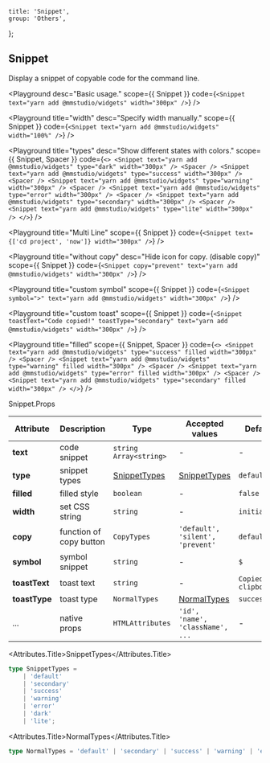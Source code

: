
	title: 'Snippet',
	group: 'Others',
};

## Snippet

Display a snippet of copyable code for the command line.

<Playground
	desc="Basic usage."
	scope={{ Snippet }}
	code={`
<Snippet text="yarn add @mmstudio/widgets" width="300px" />
`}
/>

<Playground
	title="width"
	desc="Specify width manually."
	scope={{ Snippet }}
	code={`
<Snippet text="yarn add @mmstudio/widgets" width="100%" />
`}
/>

<Playground
	title="types"
	desc="Show different states with colors."
	scope={{ Snippet, Spacer }}
	code={`
<>
  <Snippet text="yarn add @mmstudio/widgets" type="dark" width="300px" />
  <Spacer />
  <Snippet text="yarn add @mmstudio/widgets" type="success" width="300px" />
  <Spacer />
  <Snippet text="yarn add @mmstudio/widgets" type="warning" width="300px" />
  <Spacer />
  <Snippet text="yarn add @mmstudio/widgets" type="error" width="300px" />
  <Spacer />
  <Snippet text="yarn add @mmstudio/widgets" type="secondary" width="300px" />
  <Spacer />
  <Snippet text="yarn add @mmstudio/widgets" type="lite" width="300px" />
</>
`}
/>

<Playground
	title="Multi Line"
	scope={{ Snippet }}
	code={`
<Snippet text={['cd project', 'now']} width="300px" />
`}
/>

<Playground
	title="without copy"
	desc="Hide icon for copy. (disable copy)"
	scope={{ Snippet }}
	code={`
<Snippet copy="prevent" text="yarn add @mmstudio/widgets" width="300px" />
`}
/>

<Playground
	title="custom symbol"
	scope={{ Snippet }}
	code={`
<Snippet symbol=">" text="yarn add @mmstudio/widgets" width="300px" />
`}
/>

<Playground
	title="custom toast"
	scope={{ Snippet }}
	code={`
<Snippet toastText="Code copied!" toastType="secondary" text="yarn add @mmstudio/widgets" width="300px" />
`}
/>

<Playground
	title="filled"
	scope={{ Snippet, Spacer }}
	code={`
<>
  <Snippet text="yarn add @mmstudio/widgets" type="success" filled width="300px" />
  <Spacer />
  <Snippet text="yarn add @mmstudio/widgets" type="warning" filled width="300px" />
  <Spacer />
  <Snippet text="yarn add @mmstudio/widgets" type="error" filled width="300px" />
  <Spacer />
  <Snippet text="yarn add @mmstudio/widgets" type="secondary" filled width="300px" />
</>
`}
/>

<Attributes edit="/pages/en-us/components/snippet.mdx">
<Attributes.Title>Snippet.Props</Attributes.Title>

| Attribute     | Description             | Type                          | Accepted values                  | Default                |
| ------------- | ----------------------- | ----------------------------- | -------------------------------- | ---------------------- |
| **text**      | code snippet            | `string` `Array<string>`      | -                                | -                      |
| **type**      | snippet types           | [SnippetTypes](#snippettypes) | [SnippetTypes](#snippettypes)    | `default`              |
| **filled**    | filled style            | `boolean`                     | -                                | `false`                |
| **width**     | set CSS string          | `string`                      | -                                | `initial`              |
| **copy**      | function of copy button | `CopyTypes`                   | `'default', 'silent', 'prevent'` | `default`              |
| **symbol**    | symbol snippet          | `string`                      | -                                | `$`                    |
| **toastText** | toast text              | `string`                      | -                                | `Copied to clipboard!` |
| **toastType** | toast type              | `NormalTypes`                 | [NormalTypes](#normaltypes)      | `success`              |
| ...           | native props            | `HTMLAttributes`              | `'id', 'name', 'className', ...` | -                      |

<Attributes.Title>SnippetTypes</Attributes.Title>

```ts
type SnippetTypes =
	| 'default'
	| 'secondary'
	| 'success'
	| 'warning'
	| 'error'
	| 'dark'
	| 'lite';
```

<Attributes.Title>NormalTypes</Attributes.Title>

```ts
type NormalTypes = 'default' | 'secondary' | 'success' | 'warning' | 'error';
```

</Attributes>

